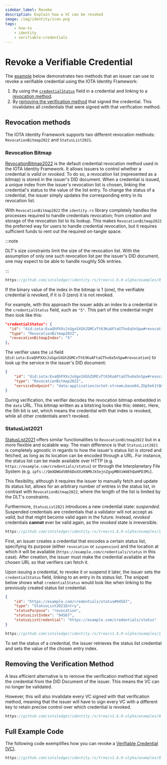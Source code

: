 ```yaml
---
sidebar_label: Revoke
description: Explain how a VC can be revoked
image: /img/identity/icon.png
tags:
    - how-to
    - identity
    - verifiable-credentials
---
```



# Revoke a Verifiable Credential

The [example](#full-example-code) below demonstrates two methods that an issuer can use to revoke a verifiable credential
using the IOTA Identity Framework:

1. By using the [`credentialStatus`](https://www.w3.org/TR/vc-data-model/#status) field in a credential and linking
   to a [revocation method](#revocation-methods).
2. By [removing the verification method](#removing-the-verification-method) that signed the credential.
   This invalidates all credentials that were signed with that verification method.

## Revocation methods

The IOTA Identity Framework supports two different revocation methods: `RevocationBitmap2022` and `StatusList2021`.

### Revocation Bitmap

[RevocationBitmap2022](../../../references/iota-identity/revocation-bitmap-2022.mdx) is the default credential revocation method used in the IOTA Identity Framework. It allows
issuers to control whether a credential is _valid_ or _revoked_. To do so, a revocation list (represented
as a bitmap) is stored in the issuer's DID document.
When a credential is issued, a unique index from the issuer's revocation list
is chosen, linking the credential's status to the value of the list entry. To change the status of a credential, the issuer
simply updates the corresponding entry in its revocation list.

With `RevocationBitmap2022` the `identity.rs` library completely handles the processes required to handle credentials revocation;
from creation and storage of the revocation list to its lookup.
This makes `RevocationBitmap2022` the preferred way for users to handle credential revocation, but it requires sufficient
funds to rent out the required on-tangle space.

:::note

DLT's size constraints limit the size of the revocation list. With the assumption of only one such revocation list
per the issuer's DID document, one may expect to be able to handle roughly 50k entries.

:::

<Tabs groupId="language" queryString>
<TabItem value="rust" label="Rust">

```rust reference
https://github.com/iotaledger/identity.rs/tree/v1.6.0-alpha/examples/0_basic/7_revoke_vc.rs#L133
```

</TabItem>
</Tabs>

If the binary value of the index in the bitmap is 1 (one), the verifiable credential is revoked,
if it is 0 (zero) it is not revoked.

For example, with this approach the issuer adds an index to a credential in the `credentialStatus` field, such as `"5"`.
This part of the credential might then look like this:

```json
"credentialStatus": {
  "id": "did:iota:EvaQhPXXsJsGgxSXGhZGMCvTt63KuAFtaGThx6a5nSpw#revocation",
  "type": "RevocationBitmap2022",
  "revocationBitmapIndex": "5"
},
```

The verifier uses the `id` field (`did:iota:EvaQhPXXsJsGgxSXGhZGMCvTt63KuAFtaGThx6a5nSpw#revocation`) to look up the
service in the issuer's DID document:

```json
{
    "id": "did:iota:EvaQhPXXsJsGgxSXGhZGMCvTt63KuAFtaGThx6a5nSpw#revocation",
    "type": "RevocationBitmap2022",
    "serviceEndpoint": "data:application/octet-stream;base64,ZUp5ek1tQmdZR1NBQUFFZ1ptVUFBQWZPQUlF"
}
```

During verification, the verifier decodes the revocation bitmap embedded in the `data` URL.
This bitmap written as a bitstring looks like this: `000001`.
Here, the 5th bit is set, which means the credential with that index is revoked,
while all other credentials aren't revoked.

### StatusList2021

[StatusList2021](https://www.w3.org/TR/2023/WD-vc-status-list-20230427) offers similar functionalities to `RevocationBitmap2022`
but in a more flexible and scalable way.
The main difference is that `StatusList2021` is completely agnostic in regards to how the issuer's status list
is stored and fetched, as long as its location can be encoded through a URL. For instance, the status list
can be made available over HTTP (e.g. `https://example.com/credentials/status`) or through the
Interplanetary File System (e.g. `ipfs://QmXDWGdVBhbDoXXzKNMhJk5ejnZgxpMBVzW4EhQaHPD3Mi`).

This flexibility, although it requires the issuer to manually fetch and update its status list, allows for an arbitrary number of
entries in the status list, in contrast with `RevocationBitmap2022`, where the length of the list is limited by the DLT's constraints.

Furthermore, `StatusList2021` introduces a new credential state: _suspended_. Suspended credentials are credentials that a validator will not accept as _valid_, but that might become valid again in the future. Instead, _revoked_ credentials **cannot** ever
be valid again, as the _revoked_ state is irreversible.

<Tabs groupId="language" queryString>
<TabItem value="rust" label="Rust">

```rust reference
https://github.com/iotaledger/identity.rs/tree/v1.6.0-alpha/examples/1_advanced/8_status_list_2021.rs#L58-L62
```

</TabItem>
</Tabs>

First, an issuer creates a credential that encodes a certain status list, specifying its purpose (either `revocation` or `suspension`)
and the location at which it will be available (`https://example.com/credentials/status` in this case). After creation, the issuer
must make the credential available at the chosen URL so that verifiers can fetch it.

Upon issuing a credential, to revoke it or suspend it later, the issuer sets the `credentialStatus` field, linking
to an entry in its status list. The snippet below shows what `credentialStatus` would look like when linking to the previously created
status list credential.

```json
{
    "id": "https://example.com/credentials/status#94567",
    "type": "StatusList2021Entry",
    "statusPurpose": "revocation",
    "statusListIndex": "94567",
    "statusListCredential": "https://example.com/credentials/status"
}
```

<Tabs groupId="language" queryString>
<TabItem value="rust" label="Rust">

```rust reference
https://github.com/iotaledger/identity.rs/tree/v1.6.0-alpha/examples/1_advanced/8_status_list_2021.rs#L145
```

</TabItem>
</Tabs>

To set the status of a credential, the issuer retrieves the status list credential and sets the value of the chosen entry index.

## Removing the Verification Method

A less efficient alternative is to remove the verification method that signed the credential from the DID Document of
the issuer.
This means the VC can no longer be validated.

However, this will also invalidate every VC signed with that verification method,
meaning that the issuer will have to sign every VC with a different key to retain
precise control over which credential is revoked.

<Tabs groupId="language" queryString>
<TabItem value="rust" label="Rust">

```rust reference
https://github.com/iotaledger/identity.rs/tree/v1.6.0-alpha/examples/0_basic/7_revoke_vc.rs#L158-L167
```

</TabItem>
</Tabs>

## Full Example Code

The following code exemplifies how you can revoke a [Verifiable Credential (VC)](../../explanations/verifiable-credentials.mdx).

<Tabs groupId="language" queryString>
<TabItem value="rust" label="Rust">

```rust reference
https://github.com/iotaledger/identity.rs/tree/v1.6.0-alpha/examples/0_basic/7_revoke_vc.rs
```

</TabItem>
</Tabs>
